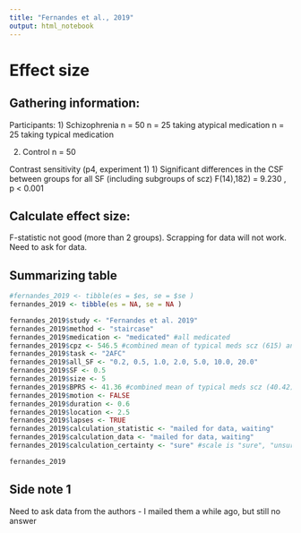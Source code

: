 ```yaml
---
title: "Fernandes et al., 2019"
output: html_notebook
---
```


# Effect size

## Gathering information:

Participants:
1) Schizophrenia n = 50
n = 25 taking atypical medication
n = 25 taking typical medication

2)  Control n = 50

Contrast sensitivity (p4, experiment 1)
1) Significant differences in the CSF between groups for all SF (including subgroups of scz)
F(14),182) = 9.230 , p \< 0.001

## Calculate effect size:
F-statistic not good (more than 2 groups).
Scrapping for data will not work.
Need to ask for data.


## Summarizing table
```r
#fernandes_2019 <- tibble(es = $es, se = $se ) 
fernandes_2019 <- tibble(es = NA, se = NA )

fernandes_2019$study <- "Fernandes et al. 2019"
fernandes_2019$method <- "staircase"
fernandes_2019$medication <- "medicated" #all medicated
fernandes_2019$cpz <- 546.5 #combined mean of typical meds scz (615) and atypical meds scz (478)
fernandes_2019$task <- "2AFC"
fernandes_2019$all_SF <- "0.2, 0.5, 1.0, 2.0, 5.0, 10.0, 20.0"
fernandes_2019$SF <- 0.5
fernandes_2019$size <- 5
fernandes_2019$BPRS <- 41.36 #combined mean of typical meds scz (40.42) and atypical meds scz (42.30)
fernandes_2019$motion <- FALSE 
fernandes_2019$duration <- 0.6
fernandes_2019$location <- 2.5
fernandes_2019$lapses <- TRUE 
fernandes_2019$calculation_statistic <- "mailed for data, waiting"  
fernandes_2019$calculation_data <- "mailed for data, waiting" 
fernandes_2019$calculation_certainty <- "sure" #scale is "sure", "unsure", "very unsure"

fernandes_2019
```


## Side note 1
Need to ask data from the authors - I mailed them a while ago, but still no answer
